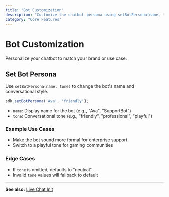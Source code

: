 ```yaml
---
title: "Bot Customization"
description: "Customize the chatbot persona using setBotPersona(name, tone)."
category: "Core Features"
---
```


# Bot Customization

Personalize your chatbot to match your brand or use case.

## Set Bot Persona

Use `setBotPersona(name, tone)` to change the bot's name and conversational style.

```js
sdk.setBotPersona('Ava', 'friendly');
```

- `name`: Display name for the bot (e.g., "Ava", "SupportBot")
- `tone`: Conversational tone (e.g., "friendly", "professional", "playful")

### Example Use Cases
- Make the bot sound more formal for enterprise support
- Switch to a playful tone for gaming communities

### Edge Cases
- If `tone` is omitted, defaults to "neutral"
- Invalid `tone` values will fallback to default

---

**See also:** [Live Chat Init](./live-chat-init.mdx)
